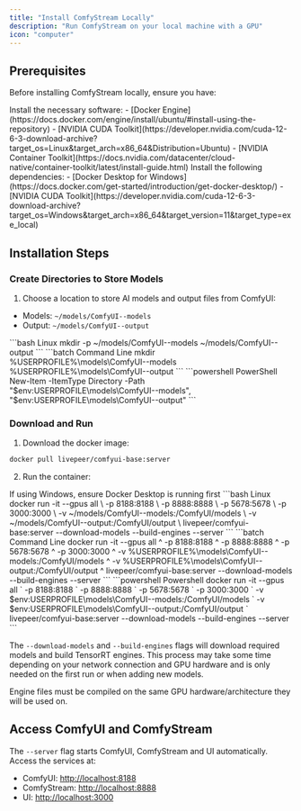 ```yaml
---
title: "Install ComfyStream Locally"
description: "Run ComfyStream on your local machine with a GPU"
icon: "computer"
---
```


## Prerequisites

Before installing ComfyStream locally, ensure you have:

<Tabs>
  <Tab title="Linux">
    Install the necessary software:
    - [Docker Engine](https://docs.docker.com/engine/install/ubuntu/#install-using-the-repository)
    - [NVIDIA CUDA Toolkit](https://developer.nvidia.com/cuda-12-6-3-download-archive?target_os=Linux&target_arch=x86_64&Distribution=Ubuntu)
    - [NVIDIA Container Toolkit](https://docs.nvidia.com/datacenter/cloud-native/container-toolkit/latest/install-guide.html)
  </Tab>

  <Tab title="Windows">
    Install the following dependencies:
    - [Docker Desktop for Windows](https://docs.docker.com/get-started/introduction/get-docker-desktop/)
    - [NVIDIA CUDA Toolkit](https://developer.nvidia.com/cuda-12-6-3-download-archive?target_os=Windows&target_arch=x86_64&target_version=11&target_type=exe_local)
  </Tab>
</Tabs>

## Installation Steps

### Create Directories to Store Models

1. Choose a location to store AI models and output files from ComfyUI:
  - Models: `~/models/ComfyUI--models`
  - Output: `~/models/ComfyUI--output`

<CodeGroup>
```bash Linux
mkdir -p ~/models/ComfyUI--models ~/models/ComfyUI--output  
```
```batch Command Line
mkdir %USERPROFILE%\models\ComfyUI--models %USERPROFILE%\models\ComfyUI--output
```
```powershell PowerShell
New-Item -ItemType Directory -Path "$env:USERPROFILE\models\ComfyUI--models", "$env:USERPROFILE\models\ComfyUI--output"
```
</CodeGroup>

### Download and Run

1. Download the docker image:
```bash
docker pull livepeer/comfyui-base:server
```

2. Run the container:
<Info>
If using Windows, ensure Docker Desktop is running first
</Info>

<CodeGroup>
```bash Linux
docker run -it --gpus all \
-p 8188:8188 \
-p 8888:8888 \
-p 5678:5678 \
-p 3000:3000 \
-v ~/models/ComfyUI--models:/ComfyUI/models \
-v ~/models/ComfyUI--output:/ComfyUI/output \
livepeer/comfyui-base:server --download-models --build-engines --server
```
```batch Command Line
docker run -it --gpus all ^
-p 8188:8188 ^
-p 8888:8888 ^
-p 5678:5678 ^
-p 3000:3000 ^
-v %USERPROFILE%\models\ComfyUI--models:/ComfyUI/models ^
-v %USERPROFILE%\models\ComfyUI--output:/ComfyUI/output ^
livepeer/comfyui-base:server --download-models --build-engines --server
```
```powershell Powershell
docker run -it --gpus all `
-p 8188:8188 `
-p 8888:8888 `
-p 5678:5678 `
-p 3000:3000 `
-v $env:USERPROFILE\models\ComfyUI--models:/ComfyUI/models `
-v $env:USERPROFILE\models\ComfyUI--output:/ComfyUI/output `
livepeer/comfyui-base:server --download-models --build-engines --server
```
</CodeGroup>

The `--download-models` and `--build-engines` flags will download required models and build TensorRT engines. This process may take some time depending on your network connection and GPU hardware and is only needed on the first run or when adding new models.

<Note>
Engine files must be compiled on the same GPU hardware/architecture they will be used on.
</Note>

## Access ComfyUI and ComfyStream

The `--server` flag starts ComfyUI, ComfyStream and UI automatically. Access the services at:
- ComfyUI: [http://localhost:8188](http://localhost:8188)
- ComfyStream: [http://localhost:8888](http://localhost:8888)  
- UI: [http://localhost:3000](http://localhost:3000)
